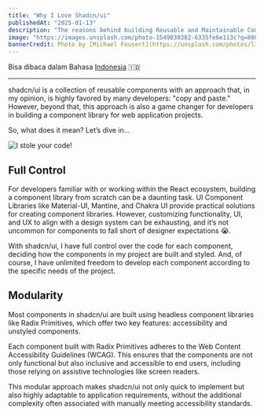 ```yaml
---
title: "Why I Love Shadcn/ui"
publishedAt: "2025-01-13"
description: "The reasons behind building Reusable and Maintainable Components with shadcn/ui"
image: "https://images.unsplash.com/photo-1549830382-6335fe6e113c?q=80&w=1974&auto=format&fit=crop&ixlib=rb-4.0.3&ixid=M3wxMjA3fDB8MHxwaG90by1wYWdlfHx8fGVufDB8fHx8fA%3D%3D"
bannerCredit: Photo by [Michael Fousert](https://unsplash.com/photos/lighted-incandescent-lamp-RCw5oZPCHiY)
---
```


Bisa dibaca dalam Bahasa [Indonesia](/blog/id-why-i-love-shadcn-ui) 🇮🇩

---

shadcn/ui is a collection of reusable components with an approach that, in my opinion, is highly favored by many developers: "copy and paste." However, beyond that, this approach is also a game changer for developers in building a component library for web application projects.

So, what does it mean? Let’s dive in...

![I stole your code!](/images/meme/stole-code.jpeg)

## Full Control

For developers familiar with or working within the React ecosystem, building a component library from scratch can be a daunting task. UI Component Libraries like Material-UI, Mantine, and Chakra UI provide practical solutions for creating component libraries. However, customizing functionality, UI, and UX to align with a design system can be exhausting, and it’s not uncommon for components to fall short of designer expectations 😭.

With shadcn/ui, I have full control over the code for each component, deciding how the components in my project are built and styled. And, of course, I have unlimited freedom to develop each component according to the specific needs of the project.

## Modularity

Most components in shadcn/ui are built using headless component libraries like Radix Primitives, which offer two key features: accessibility and unstyled components.

Each component built with Radix Primitives adheres to the Web Content Accessibility Guidelines (WCAG). This ensures that the components are not only functional but also inclusive and accessible to end users, including those relying on assistive technologies like screen readers.

This modular approach makes shadcn/ui not only quick to implement but also highly adaptable to application requirements, without the additional complexity often associated with manually meeting accessibility standards.
